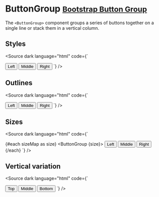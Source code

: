 
<Meta title="Components/ButtonGroup" />

# ButtonGroup <small class="bootstrap-docs">[Bootstrap Button Group](https://getbootstrap.com/docs/5.3/components/button-group/)</small>

The `<ButtonGroup>` component groups a series of buttons together on a single line or stack them in a vertical column.

<Canvas>
  <Story of={ButtonGroupStories.Basic} />
</Canvas>

<Controls of={ButtonGroupStories.Basic} />

## Styles
<Canvas withSource="none">
  <Story of={ButtonGroupStories.Styles} />
</Canvas>

<Source dark language="html" code={`
<script lang="ts">
</script>

<ButtonGroup>
  <Button color="danger">Left</Button>
  <Button color="warning">Middle</Button>
  <Button color="success">Right</Button>
</ButtonGroup>
`} />

## Outlines
<Canvas withSource="none">
  <Story of={ButtonGroupStories.Outlines} />
</Canvas>

<Source dark language="html" code={`
<script lang="ts">
</script>

<ButtonGroup>
  <Button color="primary" outline>Left</Button>
  <Button color="primary" outline>Middle</Button>
  <Button color="primary" outline>Right</Button>
</ButtonGroup>
`} />

## Sizes

<Canvas withSource="none">
  <Story of={ButtonGroupStories.Sizes} />
</Canvas>

<Source dark language="html" code={`
<script lang="ts">

  const sizeMap = ['sm', 'md', 'lg'];

  const sizeToColorMap = {
    sm: 'primary',
    md: 'warning',
    lg: 'danger'
  };
</script>

{#each sizeMap as size}
  <ButtonGroup {size}>
    <Button color={sizeToColorMap[size]}>Left</Button>
    <Button color={sizeToColorMap[size]}>Middle</Button>
    <Button color={sizeToColorMap[size]}>Right</Button>
  </ButtonGroup>
{/each}
`} />

## Vertical variation

<Canvas withSource="none">
  <Story of={ButtonGroupStories.Vertical} />
</Canvas>

<Source dark language="html" code={`
<script lang="ts">
</script>

<ButtonGroup vertical>
  <Button color="primary">Top</Button>
  <Button color="primary">Middle</Button>
  <Button color="primary">Bottom</Button>
</ButtonGroup>
`} />
